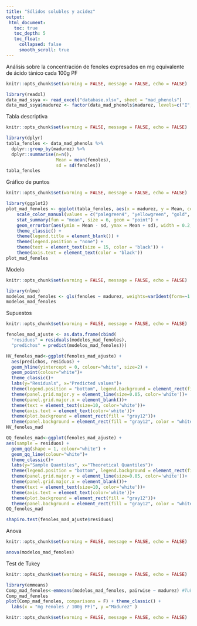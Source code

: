 ```yaml
---
title: "Sólidos solubles y acidez"
output:
 html_document:
   toc: true
   toc_depth: 5
   toc_float:
     collapsed: false
     smooth_scroll: true
---
```


Análisis sobre la concentración de fenoles expresados en mg equivalente de ácido tánico cada 100g PF
```r
knitr::opts_chunk$set(warning = FALSE, message = FALSE, echo = FALSE)

library(readxl)
data_mad_ssya <- read_excel("database.xlsx", sheet = "mad_phenols")
data_mad_ssya$madurez <- factor(data_mad_phenols$madurez, levels=c("I", "MM", "M", "SM"))

```

Tabla descriptiva
```r
knitr::opts_chunk$set(warning = FALSE, message = FALSE, echo = FALSE)

library(dplyr)
tabla_fenoles <- data_mad_phenols %>% 
  dplyr::group_by(madurez) %>% 
  dplyr::summarise(n=n(),
                   Mean = mean(fenoles),
                   sd = sd(fenoles))
tabla_fenoles

```

Gráfico de puntos
```r
knitr::opts_chunk$set(warning = FALSE, message = FALSE, echo = FALSE)

library(ggplot2)
plot_mad_fenoles <- ggplot(tabla_fenoles, aes(x = madurez, y = Mean, color = madurez)) +
    scale_color_manual(values = c("palegreen4", "yellowgreen", "gold", "gold4")) +
    stat_summary(fun = "mean", size = 6, geom = "point") +
    geom_errorbar(aes(ymin = Mean - sd, ymax = Mean + sd), width = 0.2, position = position_dodge(0.9)) +
    theme_classic() +
    theme(legend.title = element_blank()) +
    theme(legend.position = "none") +
    theme(text = element_text(size = 15, color = 'black')) +
    theme(axis.text = element_text(color = 'black'))
plot_mad_fenoles

```

Modelo
```r
knitr::opts_chunk$set(warning = FALSE, message = FALSE, echo = FALSE)

library(nlme)
modelos_mad_fenoles <- gls(fenoles ~ madurez, weights=varIdent(form=~1|madurez), data=data_mad_phenols)
modelos_mad_fenoles

```

Supuestos
```r
knitr::opts_chunk$set(warning = FALSE, message = FALSE, echo = FALSE)

fenoles_mad_ajuste <- as.data.frame(cbind(
  "residuos" = residuals(modelos_mad_fenoles),
  "predichos" = predict(modelos_mad_fenoles)))

HV_fenoles_mad<-ggplot(fenoles_mad_ajuste) +
  aes(predichos, residuos) +
  geom_hline(yintercept = 0, colour="white", size=2) +
  geom_point(colour="white")+
  theme_classic()+
  labs(y="Residuals", x="Predicted values")+
  theme(legend.position = "bottom", legend.background = element_rect(fill = "gray12"))+
  theme(panel.grid.major.y = element_line(size=0.05, color='white'))+
  theme(panel.grid.major.x = element_blank())+
  theme(text = element_text(size=10, color='white'))+
  theme(axis.text = element_text(color='white'))+
  theme(plot.background = element_rect(fill = "gray12"))+
  theme(panel.background = element_rect(fill = "gray12", color = "white"))
HV_fenoles_mad

QQ_fenoles_mad<-ggplot(fenoles_mad_ajuste) +
aes(sample = residuos) +
  geom_qq(shape = 1, colour="white") +
  geom_qq_line(colour="white")+
  theme_classic()+
  labs(y="Sample Quantiles", x="Theoretical Quantiles")+
  theme(legend.position = "bottom", legend.background = element_rect(fill = "gray12"))+
  theme(panel.grid.major.y = element_line(size=0.05, color='white'))+
  theme(panel.grid.major.x = element_blank())+
  theme(text = element_text(size=10, color='white'))+
  theme(axis.text = element_text(color='white'))+
  theme(plot.background = element_rect(fill = "gray12"))+
  theme(panel.background = element_rect(fill = "gray12", color = "white"))
QQ_fenoles_mad

shapiro.test(fenoles_mad_ajuste$residuos)

```

Anova
```r
knitr::opts_chunk$set(warning = FALSE, message = FALSE, echo = FALSE)

anova(modelos_mad_fenoles)

```

Test de Tukey
```r
knitr::opts_chunk$set(warning = FALSE, message = FALSE, echo = FALSE)

library(emmeans)
Comp_mad_fenoles<-emmeans(modelos_mad_fenoles, pairwise ~ madurez) #Tukey por default  
Comp_mad_fenoles
plot(Comp_mad_fenoles, comparisons = F) + theme_classic() + 
  labs(x = "mg Fenoles / 100g PF)", y ="Madurez" )

```

```r
knitr::opts_chunk$set(warning = FALSE, message = FALSE, echo = FALSE)



```